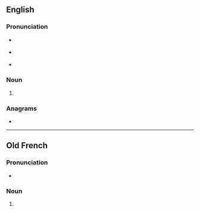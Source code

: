 ==English==

===Pronunciation===
* {{a|RP}} {{IPA|/bəʊz/|lang=en}}
* {{a|GenAm}} {{IPA|/boʊz/|lang=en}}
* {{homophones|bows|lang=en}}

===Noun===
{{head|en|noun form}}

# {{plural of|beau|lang=en}}

===Anagrams===
* {{anagrams|en|a=abesu|abuse|aubes}}

----

==Old French==

===Pronunciation===
* {{IPA|/be̯aws/|lang=fro}}

===Noun===
{{head|fro|adjective form|g=m}}

# {{inflection of|fro|beau||m|nom|s|;|m|obl|p}}